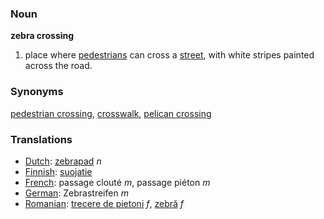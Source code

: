 ===Noun===

'''zebra crossing'''

#place where [[pedestrian]]s can cross a [[street]], with white stripes painted across the road. 

===Synonyms===
[[pedestrian crossing]], [[crosswalk]], [[pelican crossing]]

===Translations===
*[[Dutch]]: [[zebrapad]] ''n''
*[[Finnish]]: [[suojatie]]
*[[French]]: passage clouté ''m'', passage piéton ''m''
*[[German]]: Zebrastreifen ''m''
*[[Romanian]]: [[trecere de pietoni]] ''f'', [[zebră]] ''f''